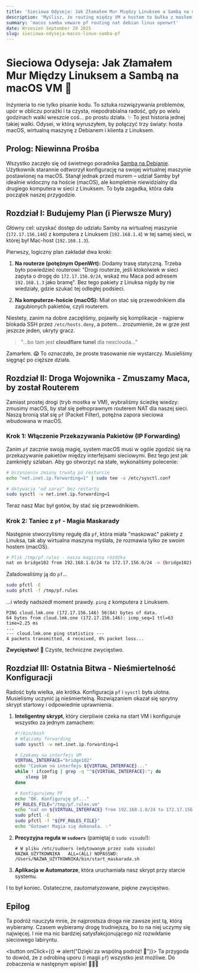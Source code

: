 ```yaml
---
title: 'Sieciowa Odyseja: Jak Złamałem Mur Między Linuksem a Sambą na macOS VM 🤯'
description: 'Myślisz, że routing między VM a hostem to bułka z masłem? Ta historia pokaże Ci, jak niewinna prośba o dostęp do Samby zamieniła się w epicką bitwę z firewallem pf na macOS, by udostępnić zasoby Linuksowi.'
summary: 'macos samba vmware pf routing nat debian linux openwrt'
date: Wrzesień September 20 2025
slug: sieciowa-odyseja-macos-linux-samba-pf
---
```


# Sieciowa Odyseja: Jak Złamałem Mur Między Linuksem a Sambą na macOS VM 🤯

Inżynieria to nie tylko pisanie kodu. To sztuka rozwiązywania problemów, upór w obliczu porażki i ta czysta, niepodrabialna radość, gdy po wielu godzinach walki wreszcie coś... po prostu działa. ✨ To jest historia jednej takiej walki. Odysei, w którą wyruszyłem, by połączyć trzy światy: hosta macOS, wirtualną maszynę z Debianem i klienta z Linuksem.

## Prolog: Niewinna Prośba

Wszystko zaczęło się od świetnego poradnika [Samba na Debianie](https://lmk.one/posts/2025-09-19-samba-na-debianie). Użytkownik starannie odtworzył konfigurację na swojej wirtualnej maszynie postawionej na macOS. Stanął jednak przed murem – udział Samby był idealnie widoczny na hoście (macOS), ale kompletnie niewidzialny dla drugiego komputera w sieci z Linuksem. To była zagadka, która dała początek naszej przygodzie.


## Rozdział I: Budujemy Plan (i Pierwsze Mury)

Główny cel: uzyskać dostęp do udziału Samby na wirtualnej maszynie (`172.17.156.146`) z komputera z Linuksem (`192.168.1.4`) w tej samej sieci, w której był Mac-host (`192.168.1.3`).

Pierwszy, logiczny plan zakładał dwa kroki:

1.  **Na routerze (potężnym OpenWrt):** Dodamy trasę statyczną. Trzeba było powiedzieć routerowi: "Drogi routerze, jeśli ktokolwiek w sieci zapyta o drogę do `172.17.156.0/24`, wskaż mu Maca pod adresem `192.168.1.3` jako bramę". Bez tego pakiety z Linuksa nigdy by nie wiedziały, gdzie szukać tej odległej podsieci.

2.  **Na komputerze-hoście (macOS):** Miał on stać się przewodnikiem dla zagubionych pakietów, czyli routerem.

Niestety, zanim na dobre zaczęliśmy, pojawiły się komplikacje - najpierw blokada SSH przez `/etc/hosts.deny`, a potem... zrozumienie, że w grze jest jeszcze jeden, ukryty gracz.

> "...bo tam jest **cloudflare tunel** dla nexclouda..."

Zamarłem. 😱 To oznaczało, że proste trasowanie nie wystarczy. Musieliśmy sięgnąć po cięższe działa.

## Rozdział II: Droga Wojownika - Zmuszamy Maca, by został Routerem

Zamiast prostej drogi (tryb mostka w VM), wybraliśmy ścieżkę wiedzy: zmusimy macOS, by stał się pełnoprawnym routerem NAT dla naszej sieci. Naszą bronią stał się `pf` (Packet Filter), potężna zapora sieciowa wbudowana w macOS.

### Krok 1: Włączenie Przekazywania Pakietów (IP Forwarding)

Zanim `pf` zacznie swoją magię, system macOS musi w ogóle zgodzić się na przekazywanie pakietów między interfejsami sieciowymi. Bez tego jest jak zamknięty szlaban. Aby go otworzyć na stałe, wykonaliśmy polecenie:

```bash
# Uczynienie zmiany trwałą po restarcie
echo "net.inet.ip.forwarding=1" | sudo tee -a /etc/sysctl.conf

# Aktywacja "od zaraz" bez restartu
sudo sysctl -w net.inet.ip.forwarding=1
```

Teraz nasz Mac był gotów, by stać się przewodnikiem.

### Krok 2: Taniec z `pf` - Magia Maskarady

Następnie stworzyliśmy regułę dla `pf`, która miała "maskować" pakiety z Linuksa, tak aby wirtualna maszyna myślała, że rozmawia tylko ze swoim hostem (macOS).

```bash
# Plik /tmp/pf.rules - nasza magiczna różdżka
nat on bridge102 from 192.168.1.0/24 to 172.17.156.0/24 -> (bridge102)
```

Załadowaliśmy ją do `pf`...

```bash
sudo pfctl -E
sudo pfctl -f /tmp/pf.rules
```

...i wtedy nadszedł moment prawdy. `ping` z komputera z Linuksem.

```
PING cloud.lmk.one (172.17.156.146) 56(84) bytes of data.
64 bytes from cloud.lmk.one (172.17.156.146): icmp_seq=1 ttl=63 time=2.25 ms
...
--- cloud.lmk.one ping statistics ---
4 packets transmitted, 4 received, 0% packet loss...
```

**Zwycięstwo!** 🎉 Czyste, techniczne zwycięstwo.

## Rozdział III: Ostatnia Bitwa - Nieśmiertelność Konfiguracji

Radość była wielka, ale krótka. Konfiguracja `pf` i `sysctl` była ulotna. Musieliśmy uczynić ją nieśmiertelną. Rozwiązaniem okazał się sprytny skrypt startowy i odpowiednie uprawnienia.

1.  **Inteligentny skrypt**, który cierpliwie czeka na start VM i konfiguruje wszystko za jednym zamachem:

    ```bash
    #!/bin/bash
    # Włączamy forwarding
    sudo sysctl -w net.inet.ip.forwarding=1

    # Czekamy na interfejs VM
    VIRTUAL_INTERFACE="bridge102"
    echo "Czekam na interfejs ${VIRTUAL_INTERFACE}..."
    while ! ifconfig | grep -q "^${VIRTUAL_INTERFACE}:"; do
        sleep 10
    done

    # Konfigurujemy PF
    echo "OK. Konfiguruję pf..."
    PF_RULES_FILE="/tmp/pf.rules.vm"
    echo "nat on ${VIRTUAL_INTERFACE} from 192.168.1.0/24 to 172.17.156.0/24 -> (${VIRTUAL_INTERFACE})" > "${PF_RULES_FILE}"
    sudo pfctl -E
    sudo pfctl -f "${PF_RULES_FILE}"
    echo "Gotowe! Magia się dokonała. ✨"
    ```

2.  **Precyzyjna reguła w `sudoers`** (pamiętaj o `sudo visudo`!):

    ```
    # W pliku /etc/sudoers (edytowanym przez sudo visudo)
    NAZWA_UŻYTKOWNIKA   ALL=(ALL) NOPASSWD: /Users/NAZWA_UŻYTKOWNIKA/bin/start_maskarada.sh
    ```

3.  **Aplikacja w Automatorze**, która uruchamiała nasz skrypt przy starcie systemu.

I to był koniec. Ostateczne, zautomatyzowane, piękne zwycięstwo.

## Epilog

Ta podróż nauczyła mnie, że najprostsza droga nie zawsze jest tą, którą wybieramy. Czasem wybieramy drogę trudniejszą, bo to na niej uczymy się najwięcej. I nie ma nic bardziej satysfakcjonującego niż rozwikłanie sieciowego labiryntu.

<button onClick={() => alert("Dzięki za wspólną podróż! 🚀")}>
  Ta przygoda to dowód, że z odrobiną uporu (i magii `pf`) wszystko jest możliwe. Do zobaczenia w następnym wpisie! 🧙‍♂️🌟
</button>